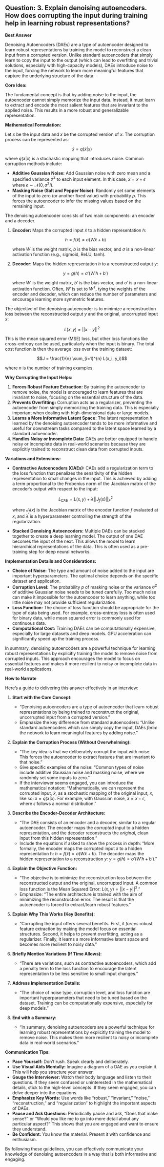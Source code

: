 ## Question: 3. Explain denoising autoencoders. How does corrupting the input during training help in learning robust representations?

**Best Answer**

Denoising Autoencoders (DAEs) are a type of autoencoder designed to learn robust representations by training the model to reconstruct a clean input from a corrupted version.  Unlike standard autoencoders that simply learn to copy the input to the output (which can lead to overfitting and trivial solutions, especially with high-capacity models), DAEs introduce noise to the input, forcing the network to learn more meaningful features that capture the underlying structure of the data.

**Core Idea:**

The fundamental concept is that by adding noise to the input, the autoencoder cannot simply memorize the input data.  Instead, it must learn to extract and encode the most salient features that are invariant to the applied noise. This results in a more robust and generalizable representation.

**Mathematical Formulation:**

Let $x$ be the input data and $\tilde{x}$ be the corrupted version of $x$. The corruption process can be represented as:

$$\tilde{x} = q(\tilde{x} | x)$$

where $q(\tilde{x} | x)$ is a stochastic mapping that introduces noise. Common corruption methods include:

*   **Additive Gaussian Noise:** Add Gaussian noise with zero mean and a specified variance $\sigma^2$ to each input element. In this case, $\tilde{x} = x + \epsilon$ where $\epsilon \sim \mathcal{N}(0, \sigma^2I)$.
*   **Masking Noise (Salt and Pepper Noise):** Randomly set some elements of the input to zero (or another fixed value) with probability $p$. This forces the autoencoder to infer the missing values based on the remaining input.

The denoising autoencoder consists of two main components: an encoder and a decoder.

1.  **Encoder:** Maps the corrupted input $\tilde{x}$ to a hidden representation $h$:

    $$h = f(\tilde{x}) = \sigma(W\tilde{x} + b)$$

    where $W$ is the weight matrix, $b$ is the bias vector, and $\sigma$ is a non-linear activation function (e.g., sigmoid, ReLU, tanh).
2.  **Decoder:** Maps the hidden representation $h$ to a reconstructed output $y$:

    $$y = g(h) = \sigma'(W'h + b')$$

    where $W'$ is the weight matrix, $b'$ is the bias vector, and $\sigma'$ is a non-linear activation function. Often, $W'$ is set to $W^T$, tying the weights of the encoder and decoder, which can reduce the number of parameters and encourage learning more symmetric features.

The objective of the denoising autoencoder is to minimize a reconstruction loss between the reconstructed output $y$ and the original, uncorrupted input $x$:

$$L(x, y) = ||x - y||^2$$

This is the mean squared error (MSE) loss, but other loss functions like cross-entropy can be used, particularly when the input is binary.  The total cost function is then the average loss over the training dataset:

$$J = \frac{1}{n} \sum_{i=1}^{n} L(x_i, y_i)$$

where $n$ is the number of training examples.

**Why Corrupting the Input Helps:**

1.  **Forces Robust Feature Extraction:** By training the autoencoder to remove noise, the model is encouraged to learn features that are invariant to noise, focusing on the essential structure of the data.
2.  **Prevents Overfitting:** Corruption acts as a regularizer, preventing the autoencoder from simply memorizing the training data. This is especially important when dealing with high-dimensional data or large models.
3.  **Learns a More Informative Latent Space:** The latent representation $h$ learned by the denoising autoencoder tends to be more informative and useful for downstream tasks compared to the latent space learned by a standard autoencoder.
4.  **Handles Noisy or Incomplete Data:** DAEs are better equipped to handle noisy or incomplete data in real-world scenarios because they are explicitly trained to reconstruct clean data from corrupted inputs.

**Variations and Extensions:**

*   **Contractive Autoencoders (CAEs):**  CAEs add a regularization term to the loss function that penalizes the sensitivity of the hidden representation to small changes in the input. This is achieved by adding a term proportional to the Frobenius norm of the Jacobian matrix of the encoder's output with respect to the input:

    $$L_{CAE} = L(x, y) + \lambda ||J_f(x)||_F^2$$

    where $J_f(x)$ is the Jacobian matrix of the encoder function $f$ evaluated at $x$, and $\lambda$ is a hyperparameter controlling the strength of the regularization.
*   **Stacked Denoising Autoencoders:** Multiple DAEs can be stacked together to create a deep learning model. The output of one DAE becomes the input of the next. This allows the model to learn hierarchical representations of the data. This is often used as a pre-training step for deep neural networks.

**Implementation Details and Considerations:**

*   **Choice of Noise:** The type and amount of noise added to the input are important hyperparameters. The optimal choice depends on the specific dataset and application.
*   **Corruption Level:** The probability $p$ of masking noise or the variance $\sigma^2$ of additive Gaussian noise needs to be tuned carefully. Too much noise can make it impossible for the autoencoder to learn anything, while too little noise may not provide sufficient regularization.
*   **Loss Function:**  The choice of loss function should be appropriate for the type of data being used. For example, cross-entropy loss is often used for binary data, while mean squared error is commonly used for continuous data.
*   **Computational Cost:**  Training DAEs can be computationally expensive, especially for large datasets and deep models. GPU acceleration can significantly speed up the training process.

In summary, denoising autoencoders are a powerful technique for learning robust representations by explicitly training the model to remove noise from corrupted inputs. This approach encourages the model to focus on essential features and makes it more resilient to noisy or incomplete data in real-world applications.

**How to Narrate**

Here's a guide to delivering this answer effectively in an interview:

1.  **Start with the Core Concept:**

    *   "Denoising autoencoders are a type of autoencoder that learn robust representations by being trained to reconstruct the original, uncorrupted input from a corrupted version."
    *   Emphasize the key difference from standard autoencoders: "Unlike standard autoencoders which can simply copy the input, DAEs *force* the network to learn meaningful features by adding noise."
2.  **Explain the Corruption Process (Without Overwhelming):**

    *   "The key idea is that we deliberately corrupt the input with noise. This forces the autoencoder to extract features that are invariant to that noise."
    *   Give specific examples of the noise: "Common types of noise include additive Gaussian noise and masking noise, where we randomly set some inputs to zero."
    *   If the interviewer seems engaged, you can introduce the mathematical notation: "Mathematically, we can represent the corrupted input, $\tilde{x}$, as a stochastic mapping of the original input, $x$, like so: $\tilde{x} = q(\tilde{x} | x)$. For example, with Gaussian noise, $\tilde{x} = x + \epsilon$, where $\epsilon$ follows a normal distribution."
3.  **Describe the Encoder-Decoder Architecture:**

    *   "The DAE consists of an encoder and a decoder, similar to a regular autoencoder. The encoder maps the *corrupted* input to a hidden representation, and the decoder reconstructs the *original*, clean input from this hidden representation."
    *   Include the equations if asked to show the process in depth: "More formally, the encoder maps the corrupted input $\tilde{x}$ to a hidden representation h: $h = f(\tilde{x}) = \sigma(W\tilde{x} + b)$. The decoder maps the hidden representation to a reconstruction $y$: $y = g(h) = \sigma'(W'h + b')$."
4.  **Explain the Objective Function:**

    *   "The objective is to minimize the reconstruction loss between the reconstructed output and the original, uncorrupted input. A common loss function is the Mean Squared Error: $L(x, y) = ||x - y||^2$."
    *   Emphasize: "The entire architecture is trained with the aim of minimizing the reconstruction error. The result is that the autoencoder is forced to extract/learn robust features."
5.  **Explain Why This Works (Key Benefits):**

    *   "Corrupting the input offers several benefits. First, it *forces* robust feature extraction by making the model focus on essential structures. Second, it helps to prevent overfitting, acting as a regularizer. Finally, it learns a more informative latent space and becomes more resilient to noisy data."
6.  **Briefly Mention Variations (If Time Allows):**

    *   "There are variations, such as contractive autoencoders, which add a penalty term to the loss function to encourage the latent representation to be less sensitive to small input changes."
7.  **Address Implementation Details:**

    *   "The choice of noise type, corruption level, and loss function are important hyperparameters that need to be tuned based on the dataset. Training can be computationally expensive, especially for deep models."
8.  **End with a Summary:**

    *   "In summary, denoising autoencoders are a powerful technique for learning robust representations by explicitly training the model to remove noise. This makes them more resilient to noisy or incomplete data in real-world scenarios."

**Communication Tips:**

*   **Pace Yourself:** Don't rush. Speak clearly and deliberately.
*   **Use Visual Aids Mentally:** Imagine a diagram of a DAE as you explain it. This will help you structure your answer.
*   **Gauge the Interviewer:** Watch their body language and listen to their questions. If they seem confused or uninterested in the mathematical details, stick to the high-level concepts. If they seem engaged, you can delve deeper into the equations.
*   **Emphasize Key Words:** Use words like "robust," "invariant," "noise," "reconstruction," and "regularization" to highlight the important aspects of DAEs.
*   **Pause and Ask Questions:** Periodically pause and ask, "Does that make sense?" or "Would you like me to go into more detail about any particular aspect?" This shows that you are engaged and want to ensure they understand.
*   **Be Confident:** You know the material. Present it with confidence and enthusiasm.

By following these guidelines, you can effectively communicate your knowledge of denoising autoencoders in a way that is both informative and engaging.
